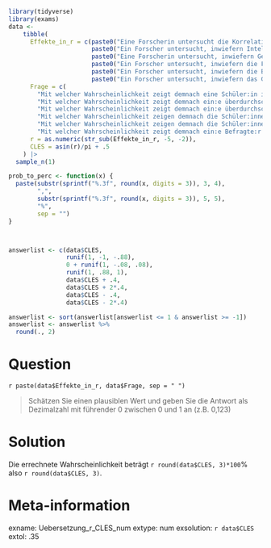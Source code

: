 ```r
library(tidyverse)
library(exams)
data <- 
    tibble(
      Effekte_in_r = c(paste0("Eine Forscherin untersucht die Korrelation zwischen der Klassengröße (variiert zwischen 21 und 27 Schülerinnen und Schülern) und dem Ergebnis eines Fachwissenstests. Dazu erhebt sie beide Variablen bei N = 18678 Schülerinnen und Schülern in 778 Klassen und erhält ein Pearson's r von ", round(runif(1, .05, .2), 2), "."),
                       paste0("Ein Forscher untersucht, inwiefern Intelligenz und Gehalt korreliert sind. Dazu erhebt er beide Variablen bei N = 58678 Studierenden und erhält ein Pearson's r von ", round(runif(1, .2, .3), 2), "."),
                       paste0("Eine Forscherin untersucht, inwiefern Gewissenhaftigkeit und akademische Leistung korreliert sind. Dazu erhebt sie beide Variablen bei N = 678 Studierenden und erhält ein Pearson's r von ", round(runif(1, .3, .5), 2), "."),
                       paste0("Ein Forscher untersucht, inwiefern die Fachkompetenz einer Lehrkraft mit dem Lernfortschritt der Schülerinnen und Schüler assoziiert ist. Dazu erfasst er beide Variablen bei N = 142 Lehrkräften und deren Schülerinnen und Schüler und erhält ein Pearson's r von ", round(runif(1, .4, .6), 2), "."),
                       paste0("Ein Forscher untersucht, inwiefern die Begeisterung für den pädagogischen Beruf mit dem Lernfortschritt der Schülerinnen und Schüler assoziiert ist. Dazu erhebt er beide Variablen bei N = 568 Studierenden und erhält ein Pearson's r von ", round(runif(1, .2, .4), 2), "."),
                       paste0("Ein Forscher untersucht, inwiefern das Gehalt der Eltern mit dem Gehalt von Befragten korreliert. Dazu erhebt er beide Variablen bei N = 664 Studierenden und erhält ein Pearson's r von ", round(runif(1, .3, .5), 2), ".")),
      Frage = c(
        "Mit welcher Wahrscheinlichkeit zeigt demnach eine Schüler:in in einer überdurchschnittlich großen Klasse eine überdurchschnittlich starke Leistung?",
        "Mit welcher Wahrscheinlichkeit zeigt demnach ein:e überdurchschnittlich intelligente:r Student:in in eine überdurchschnittlich großes Gehalt?",
        "Mit welcher Wahrscheinlichkeit zeigt demnach ein:e überdurchschnittlich gewissenhafte:r Student:in  eine überdurchschnittlich starke akademische Leistung?",
        "Mit welcher Wahrscheinlichkeit zeigen demnach die Schüler:innen einer überdurchschnittlich fachkompetenten Lehrkraft einen überdurchschnittlichen Lernfortschritt?",
        "Mit welcher Wahrscheinlichkeit zeigen demnach die Schüler:innen einer überdurchschnittlich enthusiastischen Lehrkraft einen überdurchschnittlichen Lernfortschritt?",
        "Mit welcher Wahrscheinlichkeit zeigt demnach ein:e Befragte:r mit überdurchschnittlich verdienenden Eltern ein überdurchschnittliches Gehalt?"),
      r = as.numeric(str_sub(Effekte_in_r, -5, -2)),
      CLES = asin(r)/pi + .5
    ) |> 
  sample_n(1)

prob_to_perc <- function(x) {
  paste(substr(sprintf("%.3f", round(x, digits = 3)), 3, 4),
        ",",
        substr(sprintf("%.3f", round(x, digits = 3)), 5, 5),
        "%",
        sep = "")
}



answerlist <- c(data$CLES,
                runif(1, -1, -.88),
                0 + runif(1, -.08, .08),
                runif(1, .88, 1),
                data$CLES + .4, 
                data$CLES + 2*.4,
                data$CLES - .4, 
                data$CLES - 2*.4)

answerlist <- sort(answerlist[answerlist <= 1 & answerlist >= -1])
answerlist <- answerlist %>% 
  round(., 2)

```

Question
========
`r paste(data$Effekte_in_r, data$Frage, sep = " ")`

> Schätzen Sie einen plausiblen Wert und geben Sie die Antwort als Dezimalzahl mit führender 0 zwischen 0 und 1 an (z.B. 0,123)


Solution
========

Die errechnete Wahrscheinlichkeit beträgt `r round(data$CLES, 3)*100`% also `r round(data$CLES, 3)`.

Meta-information
================
exname: Uebersetzung_r_CLES_num
extype: num
exsolution: `r data$CLES`
extol: .35